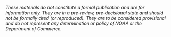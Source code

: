
\vspace{20cm}


_These materials do not constitute a formal publication and are for information only. They are in a pre-review, pre-decisional state and should not be formally cited (or reproduced). They are to be considered provisional and do not represent any determination or policy of NOAA or the Department of Commerce._

\pagebreak
\pagenumbering{roman}
\setcounter{page}{1}

\renewcommand{\thetable}{\roman{table}}
\renewcommand{\thefigure}{\roman{figure}}


\setlength\parskip{0.5em plus 0.1em minus 0.2em}